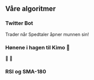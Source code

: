 ## Våre algoritmer

### Twitter Bot

Trader når Spedtaler åpner munnen sin!

### Hønene i hagen til Kimo :chicken:

:baby_chick: :baby_chick:

### RSI og SMA-180 